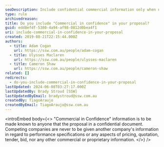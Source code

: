 ```yaml
---
seoDescription: Include confidential commercial information only when necessary, ensuring competitive advantage and proprietary secrets remain protected.
type: rule
archivedreason:
title: Do you include "Commercial in confidence" in your proposal?
guid: edd8efdf-5380-4a94-af98-0812d0bea4f1
uri: include-commercial-in-confidence-in-your-proposal
created: 2019-08-21T22:15:44.000Z
authors:
  - title: Adam Cogan
    url: https://ssw.com.au/people/adam-cogan
  - title: Ulysses Maclaren
    url: https://ssw.com.au/people/ulysses-maclaren
  - title: Cameron Shaw
    url: https://ssw.com.au/people/cameron-shaw
related: []
redirects:
  - do-you-include-commercial-in-confidence-in-your-proposal
lastUpdated: 2024-06-08T03:27:17.000Z
lastUpdatedBy: Brady Stroud [SSW]
lastUpdatedByEmail: bradystroud@ssw.com.au
createdBy: TiagoAraujo
createdByEmail: TiagoAraujo@ssw.com.au
---
```


<introEmbed
  body={<>
"Commercial in Confidence" information is to be made known to anyone that the proposal in a confidential document. Competing companies are never to be given another company's information in regard to performance specifications or any aspects of pricing, quotation, tender, bid, nor any other commercial or proprietary information.
  </>}
/>
